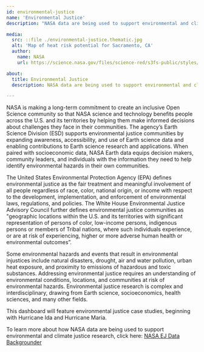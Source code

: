 ```yaml
---
id: environmental-justice
name: 'Environmental Justice'
description: "NASA data are being used to support environmental and climate justice efforts to assess the vulnerability and exposure of communities to environmental challenges."

media:
  src: ::file ./environmental-justice.thematic.jpg
  alt: 'Map of heat risk potential for Sacramento, CA'
  author:
    name: NASA
    url: https://science.nasa.gov/files/science-red/s3fs-public/styles/background_image_file_size/public/thumbnails/image/2020Fall_LaRC_SacramentoUrbanDevelopment_WebsiteImage.jpg?itok=5VHhkPYq

about:
  title: Environmental Justice
  description: NASA data are being used to support environmental and climate justice efforts to assess the vulnerability and exposure of communities to environmental challenges.

---
```

<Block>
<Prose>
NASA is making a long-term commitment to create an inclusive Open Science community so that NASA science and technology benefits people across the U.S. and its territories by helping them make informed decisions about challenges they face in their communities. The agency’s Earth Science Division (ESD) supports environmental justice communities by expanding awareness, accessibility, and use of Earth science data and enabling contributions to Earth science research and applications. When paired with socioeconomic data, NASA Earth data equips decision makers, community leaders, and individuals with the information they need to help identify environmental hazards in their own communities.
 
The United States Environmental Protection Agency (EPA) defines environmental justice as the fair treatment and meaningful involvement of all people regardless of race, color, national origin, or income with respect to the development, implementation, and enforcement of environmental laws, regulations, and policies. The White House Environmental Justice Advisory Council further defines environmental justice communities as "geographic locations within the U.S. and its territories with significant representation of persons of color, low-income persons, indigenous persons or members of Tribal nations, where such individuals experience, or are at risk of experiencing, higher or more adverse human health or environmental outcomes”.
 
Some environmental hazards and events that result in environmental injustices include natural disasters, drought, air and water pollution, urban heat exposure, and proximity to emissions of hazardous and toxic substances. Addressing environmental justice requires an understanding of environmental conditions, locations, and communities at risk of environmental hazards. Environmental justice research is complex and interdisciplinary, drawing from Earth science, socioeconomics, health sciences, and many other fields.

This dashboard will feature environmental justice case studies, beginning with Hurricane Ida and Hurricane Maria.

To learn more about how NASA data are being used to support environmental and climate justice research, click here: [NASA EJ Data Backgrounder](https://earthdata.nasa.gov/learn/backgrounders/environmental-justice) 

</Prose>
</Block>

